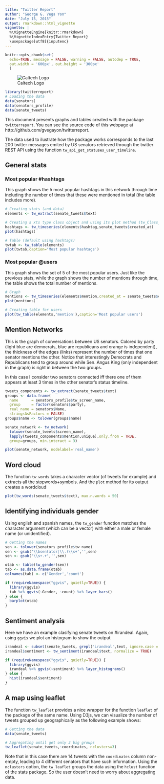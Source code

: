 ```yaml
---
title: "Twitter Report"
author: "George G. Vega Yon"
date: "July 15, 2015"
output: rmarkdown::html_vignette
vignette: |
  %\VignetteEngine{knitr::rmarkdown}
  %\VignetteIndexEntry{Twitter Report}
  \usepackage[utf8]{inputenc}
---
```


```r
knitr::opts_chunk$set(
  echo=TRUE, message = FALSE, warning = FALSE, autodep = TRUE,
  out.width = '600px', out.height = '300px'
  )
```


![Caltech Logo][caltechlogo]

```r
library(twitterreport)
# Loading the data
data(senators)
data(senators_profile)
data(senate_tweets)
```

This document presents graphs and tables created with the package `twitterreport`. You can see the source code of this webpage at http://github.com/gvegayon/twitterreport.

The data used to ilustrate how the package works corresponds to the last 200 twitter
messages emited by US senators retrieved through the twitter REST API using the function
`tw_api_get_statuses_user_timeline`.

## General stats

### Most popular #hashtags

This graph shows the 5 most popular hashtags in this network through time including the number of times that these were mentioned in total (the table includes more).

```r
# Creating stats (and data)
elements <- tw_extract(senate_tweets$text)

# Creating a xts type class object and using its plot method (tw_Class_ts)
hashtags <- tw_timeseries(elements$hashtag,senate_tweets$created_at)
plot(hashtags)
```

```r
# Table (default using hashtags)
twtab <- tw_table(elements)
plot(twtab,caption='Most popular hashtags')
```

### Most popular @users

This graph shows the set of 5 of the most popular users. Just like the previous stats, while the graph shows the number of mentions through time, the table shows the total number of mentions.

```r
# Graph
mentions <- tw_timeseries(elements$mention,created_at = senate_tweets$created_at)
plot(mentions)
```

```r
# Creating table for users
plot(tw_table(elements,'mention'),caption='Most popular users')
```

## Mention Networks

This is the graph of conversations between US senators. Colored by party (light blue are democrats, blue are republicans and orange is independent), the thickness of the edges (links) represent the number of times that one senator mentions the other. Notice that interestingly Democrats and Republicans tend to group around while Sen. Angus King (only independent in the graph) is right in between the two groups.

In this case I consider two senators connected iff there one of them appears at least 3 times in the other senator's status timeline.

```r
tweets_components <- tw_extract(senate_tweets$text)
groups <- data.frame(
  name      = senators_profile$tw_screen_name,
  group     = factor(senators$party),
  real_name = senators$Name,
  stringsAsFactors = FALSE)
groups$name <- tolower(groups$name)

senate_network <- tw_network(
  tolower(senate_tweets$screen_name),
  lapply(tweets_components$mention,unique),only.from = TRUE,
  group=groups, min.interact = 3)

plot(senate_network, nodelabel='real_name')
```

## Word cloud

The function `tw_words` takes a character vector (of tweets for example) and extracts all the stopwords+symbols. And the `plot` method for its output creates a wordcloud

```r
plot(tw_words(senate_tweets$text), max.n.words = 50)
```


## Identifying individuals gender

Using english and spanish names, the `tw_gender` function matches the character argument (which can be a vector) with either a male or female name (or unidentified).

```r
# Getting the names
sen <- tolower(senators_profile$tw_name)
sen <- gsub('\\bsen(ator|\\.)\\s+','',sen)
sen <- gsub('\\s+.+','',sen)

otab <- table(tw_gender(sen))
tab <- as.data.frame(otab)
colnames(tab) <- c('Gender','count')

if (requireNamespace("ggvis", quietly=TRUE)) {
  library(ggvis)
  tab %>% ggvis(~Gender, ~count) %>% layer_bars()
} else {
  barplot(otab)
}

```

## Sentiment analysis

Here we have an example clasifying senate tweets on #irandeal. Again, using `ggvis` we plot an histogram to show the output

```r
irandeal <- subset(senate_tweets, grepl('irandeal',text, ignore.case = TRUE))
irandeal$sentiment <- tw_sentiment(irandeal$text, normalize = TRUE)

if (requireNamespace("ggvis", quietly=TRUE)) {
  library(ggvis)
  irandeal %>% ggvis(~sentiment) %>% layer_histograms()
} else {
  hist(irandeal$sentiment)
}
```


## A map using leaflet

The function `tw_leaflet` provides a nice wrapper for the function `leaflet` of\
the package of the same name. Using D3js, we can visualize the number of tweets
grouped up geographically as the following example shows:

```r
# Getting the data
data(senate_tweets)

# Aggregating until get only 3 big groups
tw_leaflet(senate_tweets,~coordinates, nclusters=3)
```

Note that in this case there are 14 tweets with the `coordinates` column non-empty, leading to 4
different senators that have such information. Using the `nclusters` option, the `tw_leaflet`
groups the data using the `hclust` function of the stats package. So the user doesn't need to worry about aggregating data.


[caltechlogo]: `r system.file(package='twitterreport')`/fig/Caltech_LOGO-Orange_RGB_10pc.png "Caltech"
